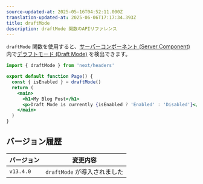 ```yaml
---
source-updated-at: 2025-05-16T04:52:11.000Z
translation-updated-at: 2025-06-06T17:17:34.393Z
title: draftMode
description: draftMode 関数のAPIリファレンス
---
```


`draftMode` 関数を使用すると、[サーバ゙ーコンポーネント (Server Component)](/docs/app/building-your-application/rendering/server-components) 内で[デラフトモード (Draft Mode)](/docs/app/building-your-application/configuring/draft-mode) を検出できます。

```jsx filename="app/page.js"
import { draftMode } from 'next/headers'

export default function Page() {
  const { isEnabled } = draftMode()
  return (
    <main>
      <h1>My Blog Post</h1>
      <p>Draft Mode is currently {isEnabled ? 'Enabled' : 'Disabled'}</p>
    </main>
  )
}
```

## バージョン履歴

| バージョン   | 変更内容                 |
| --------- | ----------------------- |
| `v13.4.0` | `draftMode` が導入されました |